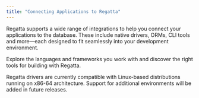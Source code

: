 ---
title: "Connecting Applications to Regatta"
---

Regatta supports a wide range of integrations to help you connect your applications to the database. These include native drivers, ORMs, CLI tools and more—each designed to fit seamlessly into your development environment.

Explore the languages and frameworks you work with and discover the right tools for building with Regatta.

<CardGroup cols={2}>
  <Card title="Regatta CLI" icon="square-terminal" href="/drivers-and-clients/regatta-cli">
    
  </Card>
  <Card title="Python" icon="python" href="/drivers-and-clients/python/python-drivers">
    
  </Card>
  <Card title="Java" icon="java" href="/drivers-and-clients/java/jbdc-driver">
    
  </Card>
  <Card title="JavaScript" icon="js" href="/drivers-and-clients/javascript/nodejs">
    
  </Card>
</CardGroup>

<Note>
  Regatta drivers are currently compatible with Linux-based distributions running on x86-64 architecture. Support for additional environments will be added in future releases.
</Note>